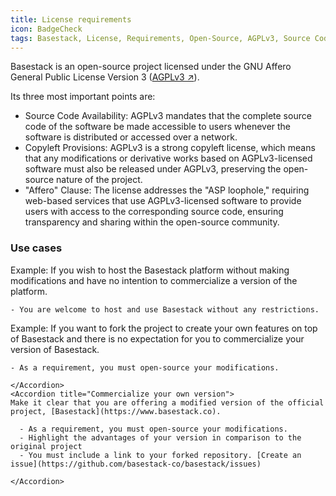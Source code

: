 ```yaml
---
title: License requirements
icon: BadgeCheck
tags: Basestack, License, Requirements, Open-Source, AGPLv3, Source Code, Copyleft, Affero, Commercialization, Modifications, Fork, Repository, Issue, Link
---
```



Basestack is an open-source project licensed under the GNU Affero General Public License Version 3 ([AGPLv3 ↗](https://www.gnu.org/licenses/agpl-3.0.en.html?ref=basestack.co)).

Its three most important points are:

- Source Code Availability: AGPLv3 mandates that the complete source code of the software be made accessible to users whenever the software is distributed or accessed over a network.
- Copyleft Provisions: AGPLv3 is a strong copyleft license, which means that any modifications or derivative works based on AGPLv3-licensed software must also be released under AGPLv3, preserving the open-source nature of the project.
- "Affero" Clause: The license addresses the "ASP loophole," requiring web-based services that use AGPLv3-licensed software to provide users with access to the corresponding source code, ensuring transparency and sharing within the open-source community.

### Use cases

<Accordions>
  <Accordion title="Host without Modifications, No Commercialization">
    Example: If you wish to host the Basestack platform without making modifications and have no intention to commercialize a version of the platform.

    - You are welcome to host and use Basestack without any restrictions.

  </Accordion>
    <Accordion title="Customize Basestack without Commercialization">
    Example: If you want to fork the project to create your own features on top of Basestack and there is no expectation for you to commercialize your version of Basestack.

    - As a requirement, you must open-source your modifications.

    </Accordion>
    <Accordion title="Commercialize your own version">
    Make it clear that you are offering a modified version of the official project, [Basestack](https://www.basestack.co).

      - As a requirement, you must open-source your modifications.
      - Highlight the advantages of your version in comparison to the original project
      - You must include a link to your forked repository. [Create an issue](https://github.com/basestack-co/basestack/issues)

    </Accordion>

</Accordions>
